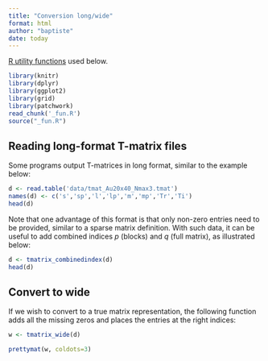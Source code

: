 ```yaml
---
title: "Conversion long/wide"
format: html
author: "baptiste"
date: today
---
```


[R utility functions](_fun.R) used below.

```r
library(knitr)
library(dplyr)
library(ggplot2)
library(grid)
library(patchwork)
read_chunk('_fun.R')
source("_fun.R")
```


## Reading long-format T-matrix files

Some programs output T-matrices in long format, similar to the example below:

```r
d <- read.table('data/tmat_Au20x40_Nmax3.tmat')
names(d) <- c('s','sp','l','lp','m','mp','Tr','Ti')
head(d)
```

Note that one advantage of this format is that only non-zero entries need to be provided, similar to a sparse matrix definition.
With such data, it can be useful to add combined indices $p$ (blocks) and $q$ (full matrix), as illustrated below:

```r
d <- tmatrix_combinedindex(d)
head(d)
```

## Convert to wide

If we wish to convert to a true matrix representation, the following function adds all the missing zeros and places the entries at the right indices:

```r
w <- tmatrix_wide(d)

prettymat(w, coldots=3)
```




